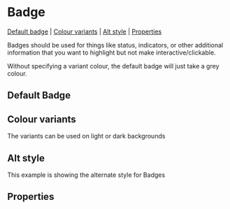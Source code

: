 
<Meta of={stories} />

# Badge

[Default badge](#default-badge) | [Colour variants](#colour-variants) | [Alt style](#alt-style) | [Properties](#properties)

Badges should be used for things like status, indicators, or other additional information that you want to highlight but not make interactive/clickable.

Without specifying a variant colour, the default badge will just take a grey colour.

## Default Badge

<Canvas of={stories.defaultBadge} />

## Colour variants

The variants can be used on light or dark backgrounds

<Canvas of={stories.colourVariants} />

## Alt style

This example is showing the alternate style for Badges

<Canvas of={stories.altStyleColourVariants} />


## Properties

<Controls />
